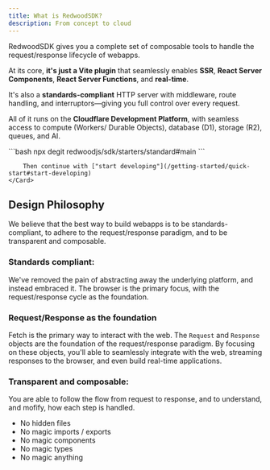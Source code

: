 ```yaml
---
title: What is RedwoodSDK?
description: From concept to cloud
---
```




RedwoodSDK gives you a complete set of composable tools to handle the request/response lifecycle of webapps.

At its core, **it's just a Vite plugin** that seamlessly enables **SSR**, **React Server Components**, **React Server Functions**, and **real-time**.

It's also a **standards-compliant** HTTP server with middleware, route handling, and interruptors—giving you full control over every request.

All of it runs on the **Cloudflare Development Platform**, with seamless access to compute (Workers/ Durable Objects), database (D1), storage (R2), queues, and AI.


<CardGrid>
	<Card title="Quick start" icon="">
		```bash
		npx degit redwoodjs/sdk/starters/standard#main <project-name>
		```
		
		Then continue with ["start developing"](/getting-started/quick-start#start-developing)
	</Card>
</CardGrid>

## Design Philosophy



We believe that the best way to build webapps is to be standards-compliant, to adhere to the request/response paradigm, and to be transparent and composable.

### Standards compliant:

We've removed the pain of abstracting away the underlying platform, and instead embraced it. The browser is the primary focus, with the request/response cycle as the foundation.

### Request/Response as the foundation

Fetch is the primary way to interact with the web. The `Request` and `Response` objects are the foundation of the request/response paradigm.
By focusing on these objects, you'll able to seamlessly integrate with the web, streaming responses to the browser, and even build real-time applications.

### Transparent and composable:

You are able to follow the flow from request to response, and to understand, and mofify, how each step is handled.

- No hidden files
- No magic imports / exports
- No magic components
- No magic types
- No magic anything
